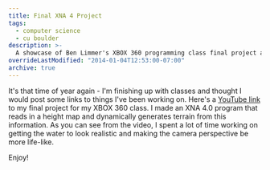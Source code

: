```yaml
---
title: Final XNA 4 Project
tags:
  - computer science
  - cu boulder
description: >-
  A showcase of Ben Limmer's XBOX 360 programming class final project at CU Boulder
overrideLastModified: "2014-01-04T12:53:00-07:00"
archive: true
---
```


It's that time of year again - I'm finishing up with classes and thought I would post some links to things I've been
working on. Here's a [YouTube link](http://www.youtube.com/watch?v=D5X7gGVM3FU) to my final project for my XBOX 360
class. I made an XNA 4.0 program that reads in a height map and dynamically generates terrain from this information. As
you can see from the video, I spent a lot of time working on getting the water to look realistic and making the camera
perspective be more life-like.

Enjoy!
